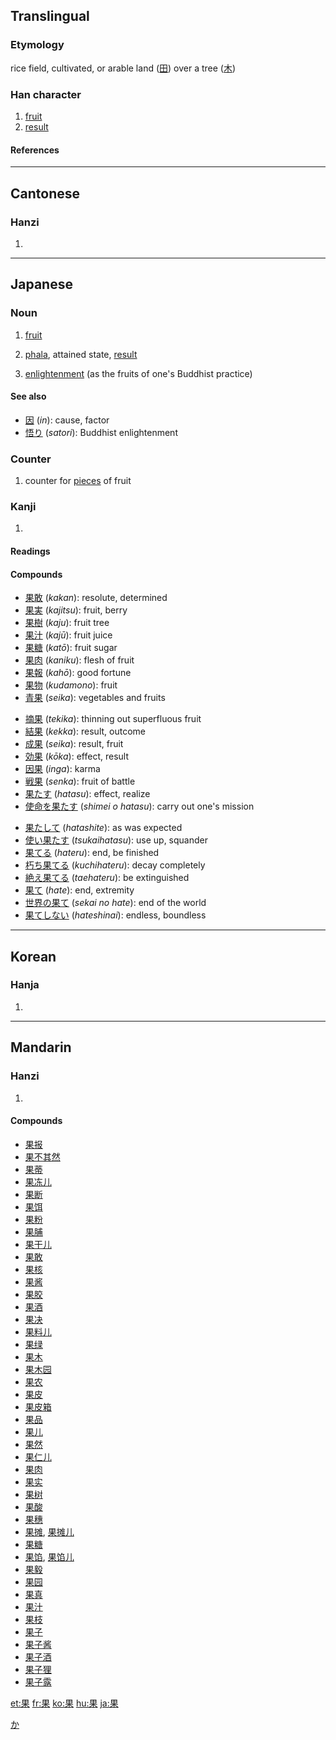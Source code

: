 ==Translingual==

===Etymology===
rice field, cultivated, or arable land ([[田]]) over a tree ([[木]])

===Han character===
{{Han char|rn=75|rad=木|as=04|sn=8|four=6090<sub>4</sub>|canj=[[田]][[木]] (WD)}}

# [[fruit]]
# [[result]]

====References====
{{Han ref|kx=0516.110|dkj=14556|dj=0904.050|hdz=21168.110|uh=679C|ud=26524|bh=AA47|bd=43591}}

----

==Cantonese==

===Hanzi===
{{yue-hanzi|jyut=|y=gwo2}}

# {{defn|Cantonese}}

----

==Japanese==

===Noun===
{{ja-noun|k|hira=か|rom=ka}}

# [[fruit]]
# {{Buddhism|lang=ja}} [[phala]], attained state, [[result]]
# {{Buddhism|lang=ja}} [[enlightenment]] (as the fruits of one's Buddhist practice)

====See also====
* [[因]] (''in''): cause, factor
* [[悟り]] (''satori''): Buddhist enlightenment

===Counter===
{{ja-pos|k|counter|hira=か|rom=ka}}

# counter for [[piece]]s of fruit

===Kanji===
{{ja-kanji|grade=4|rs=木04}}

# {{defn|Japanese}}

====Readings====
{{ja-readings|on=[[か]] (''ka'')|kun=[[はたす]] ([[果たす]], ''hatasu''), [[はたす]] ([[果す]], ''hatasu''), [[はてる]] ([[果てる]], ''hateru''), [[はて]] ([[果て]], ''hate'')|nanori=[[み]] (''mi'')}}

====Compounds====
{{top3}}
*[[果敢]] (''kakan''): resolute, determined
*[[果実]] (''kajitsu''): fruit, berry
*[[果樹]] (''kaju''): fruit tree
*[[果汁]] (''kajū''): fruit juice
*[[果糖]] (''katō''): fruit sugar
*[[果肉]] (''kaniku''): flesh of fruit
*[[果報]] (''kahō''): good fortune
*[[果物]] (''kudamono''): fruit
*[[青果]] (''seika''): vegetables and fruits
{{mid3}}
*[[摘果]] (''tekika''): thinning out superfluous fruit
*[[結果]] (''kekka''): result, outcome
*[[成果]] (''seika''): result, fruit
*[[効果]] (''kōka''): effect, result
*[[因果]] (''inga''): karma
*[[戦果]] (''senka''): fruit of battle
*[[果たす]] (''hatasu''): effect, realize
*[[使命を果たす]] (''shimei o hatasu''): carry out one's mission
{{mid3}}
*[[果たして]] (''hatashite''): as was expected
*[[使い果たす]] (''tsukaihatasu''): use up, squander
*[[果てる]] (''hateru''): end, be finished
*[[朽ち果てる]] (''kuchihateru''): decay completely
*[[絶え果てる]] (''taehateru''): be extinguished
*[[果て]] (''hate''): end, extremity
*[[世界の果て]] (''sekai no hate''): end of the world
*[[果てしない]] (''hateshinai''): endless, boundless
{{bottom}}

[[Category:ja:Buddhism|か]]

----

==Korean==

===Hanja===
{{ko-hanja|hangeul=과|eumhun=|rv=gwa|mr=kwa|y=kwa}}

# {{defn|Korean}}

----

==Mandarin==

===Hanzi===
{{cmn-hanzi|pin=[[guǒ]] ([[guo3]])|wg=kuo<sup>3</sup>}}

# {{defn|Mandarin}}

====Compounds====
*[[果报]]
*[[果不其然]]
*[[果蒂]]
*[[果冻儿]]
*[[果断]]
*[[果饵]]
*[[果粉]]
*[[果脯]]
*[[果干儿]]
*[[果敢]]
*[[果核]]
*[[果酱]]
*[[果胶]]
*[[果酒]]
*[[果决]]
*[[果料儿]]
*[[果绿]]
*[[果木]]
*[[果木园]]
*[[果农]]
*[[果皮]]
*[[果皮箱]]
*[[果品]]
*[[果儿]]
*[[果然]]
*[[果仁儿]]
*[[果肉]]
*[[果实]]
*[[果树]]
*[[果酸]]
*[[果穗]]
*[[果摊]], [[果摊儿]]
*[[果糖]]
*[[果馅]], [[果馅儿]]
*[[果毅]]
*[[果园]]
*[[果真]]
*[[果汁]]
*[[果枝]]
*[[果子]]
*[[果子酱]]
*[[果子酒]]
*[[果子狸]]
*[[果子露]]

[[et:果]]
[[fr:果]]
[[ko:果]]
[[hu:果]]
[[ja:果]]